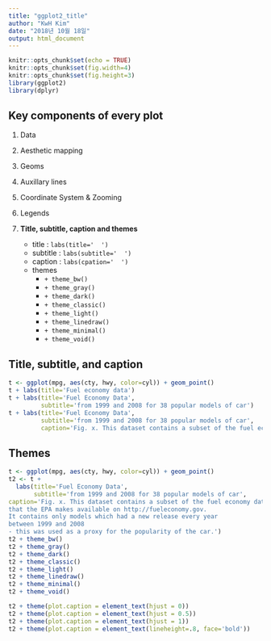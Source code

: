 ```yaml
---
title: "ggplot2_title"
author: "KwH Kim"
date: "2018년 10월 18일"
output: html_document
---
```


```r
knitr::opts_chunk$set(echo = TRUE)
knitr::opts_chunk$set(fig.width=4)
knitr::opts_chunk$set(fig.height=3)
library(ggplot2)
library(dplyr)
```

## Key components of every plot

1. Data

2. Aesthetic mapping
    
3. Geoms
        
4. Auxillary lines

5. Coordinate System & Zooming

6. Legends
    
7. **Title, subtitle, caption and themes**
	- title : `labs(title='  ')`
	- subtitle : `labs(subtitle='  ')`
	- caption : `labs(cpation='  ')`
	- themes 
	    - `+ theme_bw()`
  		- `+ theme_gray()`
  		- `+ theme_dark()`
  		- `+ theme_classic()`
  		- `+ theme_light()`
  		- `+ theme_linedraw()`
  		- `+ theme_minimal()`
  		- `+ theme_void()`
		
## Title, subtitle, and caption

```r
t <- ggplot(mpg, aes(cty, hwy, color=cyl)) + geom_point() 
t + labs(title='Fuel economy data')
t + labs(title='Fuel Economy Data',
         subtitle='from 1999 and 2008 for 38 popular models of car')
t + labs(title='Fuel Economy Data',
         subtitle='from 1999 and 2008 for 38 popular models of car',
         caption='Fig. x. This dataset contains a subset of the fuel economy data that the EPA makes available on http://fueleconomy.gov. It contains only models which had a new release every year between 1999 and 2008 - this was used as a proxy for the popularity of the car.')
```

## Themes
```r
t <- ggplot(mpg, aes(cty, hwy, color=cyl)) + geom_point() 
t2 <- t + 
  labs(title='Fuel Economy Data',
       subtitle='from 1999 and 2008 for 38 popular models of car',
caption='Fig. x. This dataset contains a subset of the fuel economy data 
that the EPA makes available on http://fueleconomy.gov. 
It contains only models which had a new release every year 
between 1999 and 2008 
- this was used as a proxy for the popularity of the car.')
t2 + theme_bw()
t2 + theme_gray()
t2 + theme_dark()
t2 + theme_classic()
t2 + theme_light()
t2 + theme_linedraw()
t2 + theme_minimal()
t2 + theme_void() 
```

```r
t2 + theme(plot.caption = element_text(hjust = 0))
t2 + theme(plot.caption = element_text(hjust = 0.5))
t2 + theme(plot.caption = element_text(hjust = 1))
t2 + theme(plot.caption = element_text(lineheight=.8, face='bold'))
```